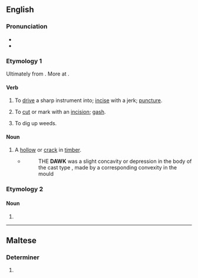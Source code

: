 ==English==

===Pronunciation===
* {{IPA|en|/dɔːk/}}
* {{rhymes|en|ɔːk|s=1}}

===Etymology 1===
Ultimately from {{inh|en|ang|dalc||pin}}. More at {{m|en|dalk}}.

====Verb====
{{en-verb}}

# {{lb|en|transitive|UK|_|dialectal}} To [[drive]] a sharp instrument into; [[incise]] with a jerk; [[puncture]].
# {{lb|en|transitive}} To [[cut]] or mark with an [[incision]]; [[gash]].
# {{lb|en|transitive|UK|_|dialectal}} To dig up weeds.

====Noun====
{{en-noun}}

# A [[hollow]] or [[crack]] in [[timber]].
#* {{RQ:Moxon ME}}
#*:THE '''DAWK''' was a slight concavity or depression in the body of the cast type , made by a corresponding convexity in the mould 

===Etymology 2===

====Noun====
{{en-noun}}

# {{alt form|en|dak||Indian post system}}

{{Webster 1913}}

----

==Maltese==

===Determiner===
{{mt-determiner}}

# {{plural of|mt|dak}}